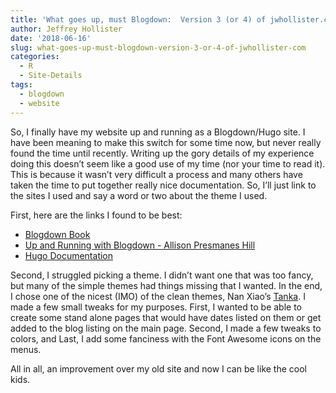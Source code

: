```yaml
---
title: 'What goes up, must Blogdown:  Version 3 (or 4) of jwhollister.com'
author: Jeffrey Hollister
date: '2018-06-16'
slug: what-goes-up-must-blogdown-version-3-or-4-of-jwhollister-com
categories:
  - R
  - Site-Details
tags:
  - blogdown
  - website
---
```


So, I finally have my website up and running as a Blogdown/Hugo site.  I have been meaning to make this switch for some time now, but never really found the time until recently.  Writing up the gory details of my experience doing this doesn't seem like a good use of my time (nor your time to read it).  This is because it wasn't very difficult a process and many others have taken the time to put together really nice documentation.  So, I'll just link to the sites I used and say a word or two about the theme I used.

First, here are the links I found to be best: 

- [Blogdown Book](https://bookdown.org/yihui/blogdown/)
- [Up and Running with Blogdown - Allison Presmanes Hill](https://alison.rbind.io/post/up-and-running-with-blogdown/)
- [Hugo Documentation](https://gohugo.io/documentation/)

Second, I struggled picking a theme.  I didn't want one that was too fancy, but many of the simple themes had things missing that I wanted.  In the end, I chose one of the nicest (IMO) of the clean themes, Nan Xiao's [Tanka](https://github.com/road2stat/hugo-tanka). I made a few small tweaks for my purposes. First, I wanted to be able to create some stand alone pages that would have dates listed on them or get added to the blog listing on the main page. Second, I made a few tweaks to colors, and Last, I add some fanciness with the Font Awesome icons on the menus.

All in all, an improvement over my old site and now I can be like the cool kids.
